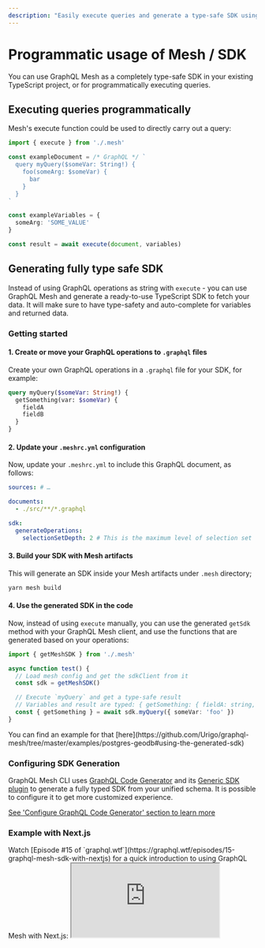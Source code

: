 ```yaml
---
description: "Easily execute queries and generate a type-safe SDK using GraphQL Mesh. Programmatic usage in TypeScript is also possible. #GraphQL #Mesh"
---
```


# Programmatic usage of Mesh / SDK

You can use GraphQL Mesh as a completely type-safe SDK in your existing TypeScript project, or for
programmatically executing queries.

## Executing queries programmatically

Mesh's execute function could be used to directly carry out a query:

```ts
import { execute } from './.mesh'

const exampleDocument = /* GraphQL */ `
  query myQuery($someVar: String!) {
    foo(someArg: $someVar) {
      bar
    }
  }
`

const exampleVariables = {
  someArg: 'SOME_VALUE'
}

const result = await execute(document, variables)
```

## Generating fully type safe SDK

Instead of using GraphQL operations as string with `execute` - you can use GraphQL Mesh and generate
a ready-to-use TypeScript SDK to fetch your data. It will make sure to have type-safety and
auto-complete for variables and returned data.

### Getting started

#### 1. Create or move your GraphQL operations to `.graphql` files

Create your own GraphQL operations in a `.graphql` file for your SDK, for example:

```graphql
query myQuery($someVar: String!) {
  getSomething(var: $someVar) {
    fieldA
    fieldB
  }
}
```

#### 2. Update your `.meshrc.yml` configuration

Now, update your `.meshrc.yml` to include this GraphQL document, as follows:

```yaml filename=".meshrc.yaml"
sources: # …

documents:
  - ./src/**/*.graphql

sdk:
  generateOperations:
    selectionSetDepth: 2 # This is the maximum level of selection set
```

#### 3. Build your SDK with Mesh artifacts

This will generate an SDK inside your Mesh artifacts under `.mesh` directory;

```sh
yarn mesh build
```

#### 4. Use the generated SDK in the code

Now, instead of using `execute` manually, you can use the generated `getSdk` method with your
GraphQL Mesh client, and use the functions that are generated based on your operations:

```ts filename="test.ts"
import { getMeshSDK } from './.mesh'

async function test() {
  // Load mesh config and get the sdkClient from it
  const sdk = getMeshSDK()

  // Execute `myQuery` and get a type-safe result
  // Variables and result are typed: { getSomething: { fieldA: string, fieldB: number }, errors?: GraphQLError[] }
  const { getSomething } = await sdk.myQuery({ someVar: 'foo' })
}
```

<Callout>
  You can find an example for that
  [here](https://github.com/Urigo/graphql-mesh/tree/master/examples/postgres-geodb#using-the-generated-sdk)
</Callout>

### Configuring SDK Generation

GraphQL Mesh CLI uses [GraphQL Code Generator](https://graphql-code-generator.com) and its
[Generic SDK plugin](https://graphql-code-generator.com/plugins/typescript-generic-sdk) to generate
a fully typed SDK from your unified schema. It is possible to configure it to get more customized
experience.

[See 'Configure GraphQL Code Generator' section to learn more](/docs/guides/graphql-code-generator)

### Example with Next.js

<Callout>
  Watch [Episode #15 of `graphql.wtf`](https://graphql.wtf/episodes/15-graphql-mesh-sdk-with-nextjs)
  for a quick introduction to using GraphQL Mesh with Next.js:
</Callout>

<iframe
  className="w-full mt-6 h-[400px]"
  src="https://www.youtube.com/embed/XkzppOTs7ZU"
  title="YouTube video player"
  allow="accelerometer; autoplay; clipboard-write; encrypted-media; gyroscope; picture-in-picture"
  allowFullScreen
/>

